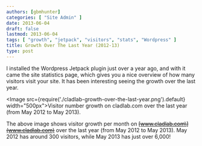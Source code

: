 ```yaml
---
authors: [gbmhunter]
categories: [ "Site Admin" ]
date: 2013-06-04
draft: false
lastmod: 2013-06-04
tags: [ "growth", "jetpack", "visitors", "stats", "Wordpress" ]
title: Growth Over The Last Year (2012-13)
type: post
---
```


I installed the Wordpress Jetpack plugin just over a year ago, and with it came the  site statistics page, which gives you a nice overview of how many visitors visit your site. It has been interesting seeing the growth over the last year.

<Image src={require('./cladlab-growth-over-the-last-year.png').default} width="500px">Visitor number growth on cladlab.com over the last year (from May 2012 to May 2013).</Image>

The above image shows visitor growth per month on ~~\[www.cladlab.com\](www.cladlab.com)~~ over the last year (from May 2012 to May 2013). May 2012 has around 300 visitors, while May 2013 has just over 6,000!
